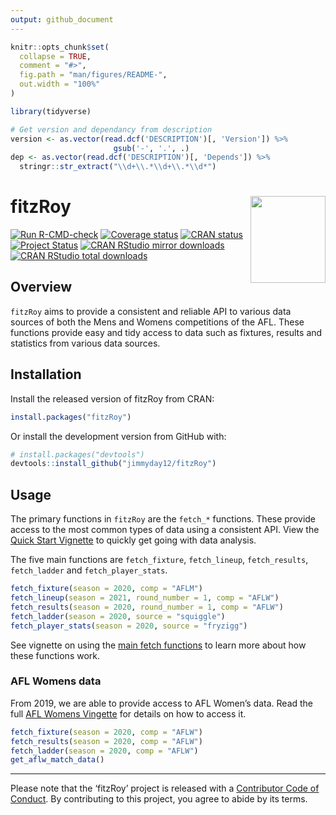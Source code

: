 ```yaml
---
output: github_document
---
```


<!-- README.md is generated from README.Rmd. Please edit that file -->

```r
knitr::opts_chunk$set(
  collapse = TRUE,
  comment = "#>",
  fig.path = "man/figures/README-",
  out.width = "100%"
)
```


```r
library(tidyverse)

# Get version and dependancy from description
version <- as.vector(read.dcf('DESCRIPTION')[, 'Version']) %>%
                       gsub('-', '.', .)
dep <- as.vector(read.dcf('DESCRIPTION')[, 'Depends']) %>%
  stringr::str_extract("\\d+\\.*\\d+\\.*\\d*")
```


# fitzRoy <img src="man/figures/fitz_hex.png" align="right" width="120" height="139"/>
<!-- badges: start -->
[![Run
R-CMD-check](https://github.com/jimmyday12/fitzRoy/workflows/R-CMD-check/badge.svg)](https://github.com/jimmyday12/fitzRoy/actions?query=workflow%3AR-CMD-check)
[![Coverage status](https://codecov.io/gh/jimmyday12/FitzRoy/branch/master/graph/badge.svg)](https://codecov.io/github/jimmyday12/FitzRoy?branch=master)
[![CRAN status](https://www.r-pkg.org/badges/version/fitzRoy)](https://CRAN.R-project.org/package=fitzRoy)
[![Project Status](http://www.repostatus.org/badges/latest/active.svg)](http://www.repostatus.org/#active)
[![CRAN RStudio mirror downloads](https://cranlogs.r-pkg.org/badges/fitzRoy)](https://www.r-pkg.org/pkg/fitzRoy)
[![CRAN RStudio total downloads](https://cranlogs.r-pkg.org/badges/grand-total/fitzRoy)](https://www.r-pkg.org/pkg/fitzRoy)
<!-- badges: end -->

## Overview

`fitzRoy` aims to provide a consistent and reliable API to various data sources of both the Mens and Womens competitions of the AFL. These functions provide easy and tidy access to data such as fixtures, results and statistics from various data sources. 

## Installation
Install the released version of fitzRoy from CRAN:

```r
install.packages("fitzRoy")
```

Or install the development version from GitHub with:

```r
# install.packages("devtools")
devtools::install_github("jimmyday12/fitzRoy")
```

## Usage

The primary functions in `fitzRoy` are the `fetch_*` functions. These provide access to the most common types of data using a consistent API. View the [Quick Start Vignette](https://jimmyday12.github.io/fitzRoy/articles/fitzRoy.html) to quickly get going with data analysis. 

The five main functions are `fetch_fixture`, `fetch_lineup`, `fetch_results`, `fetch_ladder` and `fetch_player_stats`. 

```r
fetch_fixture(season = 2020, comp = "AFLM")
fetch_lineup(season = 2021, round_number = 1, comp = "AFLW")
fetch_results(season = 2020, round_number = 1, comp = "AFLW")
fetch_ladder(season = 2020, source = "squiggle")
fetch_player_stats(season = 2020, source = "fryzigg")
```

See vignette on using the [main fetch functions](https://jimmyday12.github.io/fitzRoy/articles/main-fetch-functions.html) to learn more about how these functions work. 

### AFL Womens data 
From 2019, we are able to provide access to AFL Women's data. Read the full [AFL Womens Vingette](https://jimmyday12.github.io/fitzRoy/articles/womens-stats.html) for details on how to access it. 

```r
fetch_fixture(season = 2020, comp = "AFLW")
fetch_results(season = 2020, comp = "AFLW")
fetch_ladder(season = 2020, comp = "AFLW")
get_aflw_match_data()

```


---

Please note that the 'fitzRoy' project is released with a [Contributor Code of Conduct](https://jimmyday12.github.io/fitzRoy/CODE_OF_CONDUCT.html). By contributing to this project, you agree to abide by its terms.
